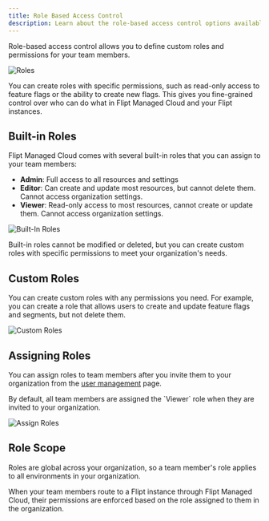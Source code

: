 ```yaml
---
title: Role Based Access Control
description: Learn about the role-based access control options available with Flipt Managed Cloud
---
```


Role-based access control allows you to define custom roles and permissions for your team members.

![Roles](/images/cloud/features/rbac/roles.png)

You can create roles with specific permissions, such as read-only access to feature flags or the ability to create new flags. This gives you fine-grained control over who can do what in Flipt Managed Cloud and your Flipt instances.

## Built-in Roles

Flipt Managed Cloud comes with several built-in roles that you can assign to your team members:

- **Admin**: Full access to all resources and settings
- **Editor**: Can create and update most resources, but cannot delete them. Cannot access organization settings.
- **Viewer**: Read-only access to most resources, cannot create or update them. Cannot access organization settings.

![Built-In Roles](/images/cloud/features/rbac/roles-built-in.png)

Built-in roles cannot be modified or deleted, but you can create custom roles with specific permissions to meet your organization's needs.

## Custom Roles

You can create custom roles with any permissions you need. For example, you can create a role that allows users to create and update feature flags and segments, but not delete them.

![Custom Roles](/images/cloud/features/rbac/roles-custom.png)

## Assigning Roles

You can assign roles to team members after you invite them to your organization from the [user management](/cloud/features/user-management) page.

<Note>
  By default, all team members are assigned the `Viewer` role when they are
  invited to your organization.
</Note>

![Assign Roles](/images/cloud/features/rbac/roles-assign.png)

## Role Scope

Roles are global across your organization, so a team member's role applies to all environments in your organization.

When your team members route to a Flipt instance through Flipt Managed Cloud, their permissions are enforced based on the role assigned to them in the organization.
